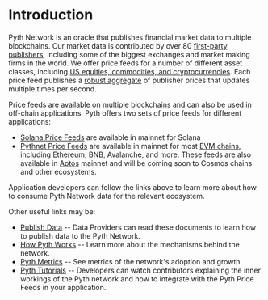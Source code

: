 # Introduction

Pyth Network is an oracle that publishes financial market data to multiple blockchains.
Our market data is contributed by over 80 [first-party publishers](https://pyth.network/publishers/), including some of the biggest exchanges and market making firms in the world.
We offer price feeds for a number of different asset classes, including [US equities, commodities, and cryptocurrencies](https://pyth.network/price-feeds/).
Each price feed publishes a [robust aggregate](how-pyth-works/price-aggregation.md) of publisher prices that updates multiple times per second.

Price feeds are available on multiple blockchains and can also be used in off-chain applications.
Pyth offers two sets of price feeds for different applications:
  * [Solana Price Feeds](solana-price-feeds/solana-price-feeds.md) are available in mainnet for Solana
  * [Pythnet Price Feeds](pythnet-price-feeds/pythnet-price-feeds.md) are available in mainnet for most [EVM chains](pythnet-price-feeds/evm.md), including Ethereum, BNB, Avalanche, and more.
    These feeds are also available in [Aptos](pythnet-price-feeds/aptos.md) mainnet and will be coming soon to Cosmos chains and other ecosystems.

Application developers can follow the links above to learn more about how to consume Pyth Network data for the relevant ecosystem.

Other useful links may be:
  * [Publish Data](publishers/publish-data.md) -- Data Providers can read these documents to learn how to publish data to the Pyth Network.
  * [How Pyth Works](how-pyth-works/design-overview.md) -- Learn more about the mechanisms behind the network.
  * [Pyth Metrics](metrics/metrics.md) -- See metrics of the network's adoption and growth.
  * [Pyth Tutorials](https://youtube.com/playlist?list=PL-wxIsxi1V--5-p0eREKI0H8eszz7MGEg) -- Developers can watch contributors explaining the inner workings of the Pyth network and how to integrate with the Pyth Price Feeds in your application.
